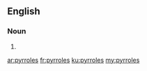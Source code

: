 ==English==

===Noun===
{{head|en}}

# {{plural of|pyrrole}}

[[ar:pyrroles]]
[[fr:pyrroles]]
[[ku:pyrroles]]
[[my:pyrroles]]